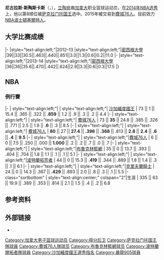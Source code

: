 {{noteTA|G1=NBA
|1=zh-hans:尼克;zh-hant:尼克;zh-hk:尼克;}}
{{Infobox NBA Player
| name            = 尼克·斯陶斯卡斯<br>Nik Stauskas
| image           = 20140102 Nik Stauskas dunk (3).JPG
| caption         = 
| position        = [[小前锋|小前锋]]/[[得分后卫|得分后卫]]
| height_ft       = 6
| height_in       = 6
| weight_lb       = 205
| league          = [[NBA|NBA]]
| team = 波士頓塞爾特人
| number = 13
| nationality     = {{加拿大}}
| birth_date      = {{Birth date and age|1993|10|07}}
| birth_place     = [[安大略省|安大略省]][[怡陶碧谷|怡陶碧谷]]
| high_school     = 羅耀拉天主教高中
| college         =密西根大學 （2012-14年）
| draft_year      = 2014
| draft_round     = 1
| draft_pick      = 8
| draft_team      = [[萨克拉门托国王|萨克拉门托国王]]
| career_start    = 2014
| career_end      = 
| years1          = {{nbay|2014|full=y}}
| team1           = [[萨克拉门托国王|萨克拉门托国王]]
| years2          = {{nbay|2015|start}}–{{nbay|2017|start}}
| team2           = [[費城76人|費城76人]]
| years3          = {{nbay|2017|full=y}}
| team3           = [[布魯克林籃網|布魯克林籃網]]
| years4          = {{nbay|2018|full=y}}
| team4           = [[波特蘭拓荒者|波特蘭拓荒者]]
| years5 = {{nbay|2018|end}}
| team5 = [[克里夫蘭騎士|克里夫蘭騎士]]
| years6 = 2019–2020
| team6 = {{link-es|薩斯其巴斯柯尼亞體育俱樂部|Saski Baskonia|薩斯其巴斯柯尼亞}}
| years7 = 2021
| team7 = [[暴龍905|暴龍905]]
| years8 = 2021
| team8 = [[大急流城黃金|大急流城黃金]]
| years9 = {{nbay|2021|start}}–{{nbay|2021|end}}
| team9 = [[邁亞密熱火|邁亞密熱火]]
| years10 = 2022
| team10 = [[大急流城黃金|大急流城黃金]]
| years11 = {{nbay|2021|end}}–至今
| team11 = [[波士頓塞爾特人|波士頓塞爾特人]]
| highlights      = 
| stat1label      = 
| stat1value      = 
| stat2label      = 
| stat2value      = 
| stat3label      = 
| stat3value      = 
| letter          = 
| bbr             = 
}}

'''尼古拉斯·斯陶斯卡斯'''（{{lang-lt|'''Nikolas Stauskas'''}}，{{bd|1993年|10月7日}}），[[立陶宛|立陶宛]]裔[[加拿大|加拿大]]职业篮球运动员，在[[2014年NBA选秀|2014年NBA选秀]]上，他以第8顺位被[[萨克拉门托国王|萨克拉门托国王]]选中。2015年被交易到[[費城76人|費城76人]]。目前效力[[NBA|NBA]][[波士頓塞爾特人|波士頓塞爾特人]]。

== 大学比赛成绩 ==
{{NBA player statistics start}}
|-
|style="text-align:left;"|2012–13
|style="text-align:left;"|[[密西根大學|密西根大學]]
|39||33||30.5||.463||.440||.851||3.0||1.3||0.6||0.2||11.0
|-
|style="text-align:left;"|2013–14
|style="text-align:left;"|[[密西根大學|密西根大學]]
|36||36||35.6||.470||.442||.824||2.9||3.3||0.6||0.3||17.5
|}

==NBA==
{{NBA player statistics legend}}

===例行賽===
{{NBA player statistics start}}
|-
| style="text-align:left;"| {{nbay|2014}}
| style="text-align:left;"| [[沙加緬度國王|沙加緬度國王]]
| 73 || 1 || 15.4 || .365 || .322 || '''.859''' || 1.2 || .9 || .3 || .2 || 4.4
|-
| style="text-align:left;"| {{nbay|2015}}
| style="text-align:left;"| [[費城76人|費城76人]]
| 73 || '''35''' || 24.8 || .385 || .326 || .771 || 2.5 || 1.9 || '''.6''' || .3 || 8.5
|-
| style="text-align:left;"| {{nbay|2016}}
| style="text-align:left;"| [[費城76人|費城76人]]
| '''80''' || 27 || '''27.4''' || '''.396''' || '''.368''' || .813 || '''2.8''' || '''2.4''' || '''.6''' || '''.4''' || '''9.5'''
|-
| style="text-align:left;"|{{nbay|2017}}
| style="text-align:left;"|[[費城76人|費城76人]]
| 6 || 0 || 7.5 || .250 || .000 || '''1.000''' || .2 || .2 || .7 || .0 || .7
|-
| style="text-align:left;"|{{nbay|2017}}
| style="text-align:left;"|[[布魯克林籃網|布魯克林籃網]]
| 35 || 0 || 13.7 || .393 || .404 || .704 || 1.8 || 1.1 || .1 || .1 || 5.1
|-
| style="text-align:left;"|{{nbay|2018}}
| style="text-align:left;"|[[波特蘭拓荒者|波特蘭拓荒者]]
| 44 || 0 || 15.3 || '''.419''' || .344 || .889 || 1.8 || 1.4 || .3 || .1 || 6.1
|-
| style="text-align:left;"|{{nbay|2018}}
| style="text-align:left;"|[[克里夫蘭騎士|克里夫蘭騎士]]
| 24 || 0 || 14.3 || .367 || '''.429''' || .893 || 2.0 || .8 || .3 || .1 || 5.5
|- class="sortbottom"
| style="text-align:center;" colspan="2"|生涯
| 335 || 63 || 19.9 || .389 || .353 || .814 || 2.1 || 1.5 || .4 || .2 || 6.8
{{s-end}}

== 参考资料 ==
{{reflist}}

== 外部链接 ==
* {{commonscat-inline|Nik Stauskas}}

{{波士顿凯尔特人现时球员名单}}
{{十大联盟年度最佳男子篮球运动员}}
{{2014 NBA Draft}}

{{Authority control}}
{{DEFAULTSORT:Stauskas, Nik}}
[[Category:加拿大男子篮球运动员|Category:加拿大男子篮球运动员]]
[[Category:得分后卫|Category:得分后卫]]
[[Category:萨克拉门托国王隊球員|Category:萨克拉门托国王隊球員]]
[[Category:費城76人隊球员|Category:費城76人隊球员]]
[[Category:布魯克林籃網球员|Category:布魯克林籃網球员]]
[[Category:波特蘭開拓者隊球員|Category:波特蘭開拓者隊球員]]
[[Category:沙加緬度國王選秀指名|Category:沙加緬度國王選秀指名]]
[[Category:暴龍905球員|Category:暴龍905球員]]